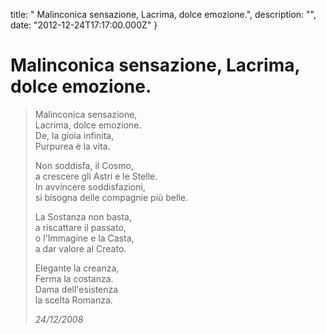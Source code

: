 


  title: " Malinconica sensazione, Lacrima, dolce emozione.",
  description: "",
  date: "2012-12-24T17:17:00.000Z"
}


#  Malinconica sensazione, Lacrima, dolce emozione.


<blockquote>
  <p><p>Malinconica sensazione,<br/>
Lacrima, dolce emozione.<br/>
De, la gioia infinita,<br/>
Purpurea è la vita.</p>

<p>Non soddisfa, il Cosmo,<br/>
a crescere gli Astri e le Stelle.<br/>
In avvincere soddisfazioni,<br/>
si bisogna delle compagnie più belle.</p>

<p>La Sostanza non basta,<br/>
a riscattare il passato,<br/>
o l'Immagine e la Casta,<br/>
a dar valore al Creato.</p>

<p>Elegante la creanza,<br/>
Ferma la costanza.<br/>
Dama dell'esistenza<br/>
la scelta Romanza.</p></p>
  <em>24/12/2008</em>
</blockquote>
    
  